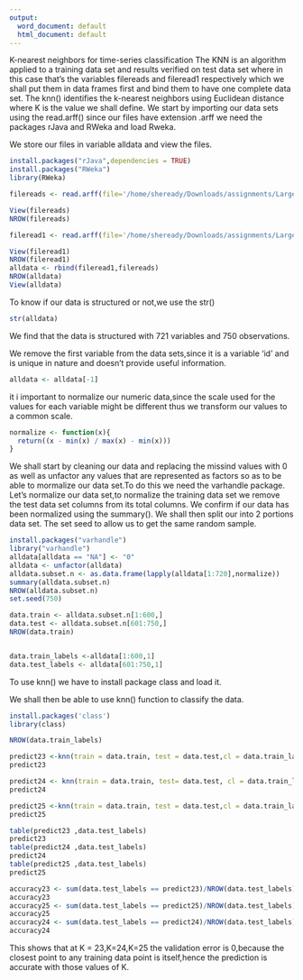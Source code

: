 ```yaml
---
output:
  word_document: default
  html_document: default
---
```

K-nearest neighbors for time-series classification
The KNN is an algorithm applied to a training data set and results verified on test data set where in this case that's the variables filereads and fileread1 respectively which we shall put them in data frames first and bind them to have one complete data set.
The knn() identifies the k-nearest neighbors using Euclidean distance where K is the value we shall define.
We start by importing our data sets using the read.arff() since our files have extension .arff we need the packages rJava and RWeka and load Rweka.

We store our files in variable alldata and view the files.
```r
install.packages("rJava",dependencies = TRUE)
install.packages("RWeka")
library(RWeka)

filereads <- read.arff(file='/home/sheready/Downloads/assignments/LargeKitchenAppliances/LargeKitchenAppliances_TEST.arff')

View(filereads)
NROW(filereads)

fileread1 <- read.arff(file='/home/sheready/Downloads/assignments/LargeKitchenAppliances/LargeKitchenAppliances_TRAIN.arff')

View(fileread1)
NROW(fileread1)
alldata <- rbind(fileread1,filereads)
NROW(alldata)
View(alldata)

```
To know if our data is structured or not,we use the str()
```r
str(alldata)
```
We find that the data is structured with 721 variables and 750 observations.

We remove the first variable from the data sets,since it is a variable 'id' and is unique in nature and doesn't provide useful information.
```r
alldata <- alldata[-1]
```
it i important to normalize our numeric data,since the scale used for the values for each variable might be different thus we transform our values to a common scale.

```r
normalize <- function(x){
  return((x - min(x) / max(x) - min(x)))
}
```
We shall start by cleaning our data and replacing the missind values with 0 as well as unfactor any values that are represented as factors so as to be able to mormalize our data set.To do this we need the varhandle package.
Let's normalize our data set,to normalize the training data set we remove the test data set columns from its total columns.
We confirm if our data has been normalized using the summary().
We shall then split our into 2 portions data set.
The set seed to allow us to get the same random sample.
```r
install.packages("varhandle")
library("varhandle")
alldata[alldata == "NA"] <- "0"
alldata <- unfactor(alldata)
alldata.subset.n <- as.data.frame(lapply(alldata[1:720],normalize))
summary(alldata.subset.n)
NROW(alldata.subset.n)
set.seed(750)

data.train <- alldata.subset.n[1:600,]
data.test <- alldata.subset.n[601:750,]
NROW(data.train)


data.train_labels <-alldata[1:600,1]
data.test_labels <- alldata[601:750,1]


```
 
To use knn() we have to install package class and load it.

We shall then be able to use knn() function to classify the data.

```r
install.packages('class')
library(class)

NROW(data.train_labels)

predict23 <-knn(train = data.train, test = data.test,cl = data.train_labels,k = 23)
predict23

predict24 <- knn(train = data.train, test= data.test, cl = data.train_labels,k= 24)
predict24

predict25 <-knn(train = data.train, test = data.test,cl = data.train_labels,k = 25)
predict25

```

```r
table(predict23 ,data.test_labels)
predict23
table(predict24 ,data.test_labels)
predict24
table(predict25 ,data.test_labels)
predict25

```

```r
accuracy23 <- sum(data.test_labels == predict23)/NROW(data.test_labels)
accuracy23
accuracy25 <- sum(data.test_labels == predict25)/NROW(data.test_labels)
accuracy25
accuracy24 <- sum(data.test_labels == predict24)/NROW(data.test_labels)
accuracy24
```

This shows that at K = 23,K=24,K=25 the validation error is 0,because the closest point to any training data point is itself,hence the prediction is accurate with those values of K.





